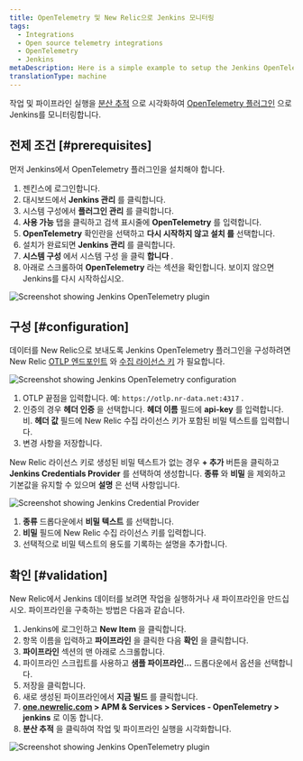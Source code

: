 ```yaml
---
title: OpenTelemetry 및 New Relic으로 Jenkins 모니터링
tags:
  - Integrations
  - Open source telemetry integrations
  - OpenTelemetry
  - Jenkins
metaDescription: Here is a simple example to setup the Jenkins OpenTelemetry plugin to send data to New Relic.
translationType: machine
---
```






작업 및 파이프라인 실행을 [분산 추적](/docs/distributed-tracing/concepts/introduction-distributed-tracing) 으로 시각화하여 [OpenTelemetry 플러그인](https://plugins.jenkins.io/opentelemetry) 으로 Jenkins를 모니터링합니다.

## 전제 조건 [#prerequisites]

먼저 Jenkins에서 OpenTelemetry 플러그인을 설치해야 합니다.

1. 젠킨스에 로그인합니다.
2. 대시보드에서 **Jenkins 관리** 를 클릭합니다.
3. 시스템 구성에서 **플러그인 관리** 를 클릭합니다.
4. **사용 가능** 탭을 클릭하고 검색 표시줄에 **OpenTelemetry** 를 입력합니다.
5. **OpenTelemetry** 확인란을 선택하고 **다시 시작하지 않고 설치 를** 선택합니다.
6. 설치가 완료되면 **Jenkins 관리** 를 클릭합니다.
7. **시스템 구성** 에서 시스템 구성 을 클릭 **합니다** .
8. 아래로 스크롤하여 **OpenTelemetry** 라는 섹션을 확인합니다. 보이지 않으면 Jenkins를 다시 시작하십시오.

<img
  title="Screenshot showing Jenkins OpenTelemetry plugin"
  alt="Screenshot showing Jenkins OpenTelemetry plugin"
  src={opentelemetryIntegrationsJenkins01}
/>

## 구성 [#configuration]

데이터를 New Relic으로 보내도록 Jenkins OpenTelemetry 플러그인을 구성하려면 New Relic [OTLP 엔드포인트](/docs/more-integrations/open-source-telemetry-integrations/opentelemetry/opentelemetry-setup/#note-endpoints) 와 [수집 라이선스 키](/docs/apis/intro-apis/new-relic-api-keys/#license-key) 가 필요합니다.

<img
  title="Screenshot showing Jenkins OpenTelemetry configuration"
  alt="Screenshot showing Jenkins OpenTelemetry configuration"
  src={opentelemetryIntegrationsJenkins02}
/>

1. OTLP 끝점을 입력합니다. 예: `https://otlp.nr-data.net:4317` .
2. 인증의 경우 **헤더 인증** 을 선택합니다. **헤더 이름** 필드에 **api-key** 를 입력합니다. 비. **헤더 값** 필드에 New Relic 수집 라이선스 키가 포함된 비밀 텍스트를 입력합니다.
3. 변경 사항을 저장합니다.

New Relic 라이선스 키로 생성된 비밀 텍스트가 없는 경우 **+ 추가** 버튼을 클릭하고 **Jenkins Credentials Provider** 를 선택하여 생성합니다. **종류** 와 **비밀** 을 제외하고 기본값을 유지할 수 있으며 **설명** 은 선택 사항입니다.

<img
  title="Screenshot showing Jenkins Credential Provider"
  alt="Screenshot showing Jenkins Credential Provider"
  src={opentelemetryIntegrationsJenkins03}
/>

1. **종류** 드롭다운에서 **비밀 텍스트** 를 선택합니다.
2. **비밀** 필드에 New Relic 수집 라이선스 키를 입력합니다.
3. 선택적으로 비밀 텍스트의 용도를 기록하는 설명을 추가합니다.

## 확인 [#validation]

New Relic에서 Jenkins 데이터를 보려면 작업을 실행하거나 새 파이프라인을 만드십시오. 파이프라인을 구축하는 방법은 다음과 같습니다.

1. Jenkins에 로그인하고 **New Item** 을 클릭합니다.
2. 항목 이름을 입력하고 **파이프라인** 을 클릭한 다음 **확인** 을 클릭합니다.
3. **파이프라인** 섹션의 맨 아래로 스크롤합니다.
4. 파이프라인 스크립트를 사용하고 **샘플 파이프라인...** 드롭다운에서 옵션을 선택합니다.
5. 저장을 클릭합니다.
6. 새로 생성된 파이프라인에서 **지금 빌드** 를 클릭합니다.
7. **[one.newrelic.com](https://one.newrelic.com/) > APM & Services > Services - OpenTelemetry > jenkins** 로 이동 합니다.
8. **분산 추적** 을 클릭하여 작업 및 파이프라인 실행을 시각화합니다.

<img
  title="Screenshot showing Jenkins OpenTelemetry plugin"
  alt="Screenshot showing Jenkins OpenTelemetry plugin"
  src={opentelemetryIntegrationsJenkins04}
/>